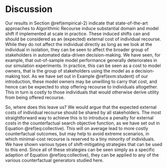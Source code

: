# Discussion {#discussion}

Our results in Section \@ref(empirical-2) indicate that state-of-the-art approaches to Algorithmic Recourse induce substantial domain and model shift if implemented at scale in practice. These induced shifts can and should be considered as an (expected) external cost of individual recourse. While they do not affect the individual directly as long as we look at the individual in isolation, they can be seen to affect the broader group of stakeholders in automated data-driven decision-making. We have seen, for example, that out-of-sample model performance generally deteriorates in our simulation experiments. In practice, this can be seen as a cost to model owners, that is the group of stakeholders using the model as a decision-making tool. As we have set out in Example \@ref(exm:student) of our introduction, these model owners may be unwilling to carry that cost, and hence can be expected to stop offering recourse to individuals altogether. This in turn is costly to those individuals that would otherwise derive utility from being offered recourse. 

So, where does this leave us? We would argue that the expected external costs of individual recourse should be shared by all stakeholders. The most straightforward way to achieve this is to introduce a penalty for external costs in the counterfactual search objective function, as we have set out in Equation \@ref(eq:collective). This will on average lead to more costly counterfactual outcomes, but may help to avoid extreme scenarios, in which minimal-cost recourse is reserved to a tiny minority of individuals. We have shown various types of shift-mitigating strategies that can be used to this end. Since all of these strategies can be seen simply as a specific adaption of Equation \@ref(eq:collective), they can be applied to any of the various counterfactual generators studied here. 
